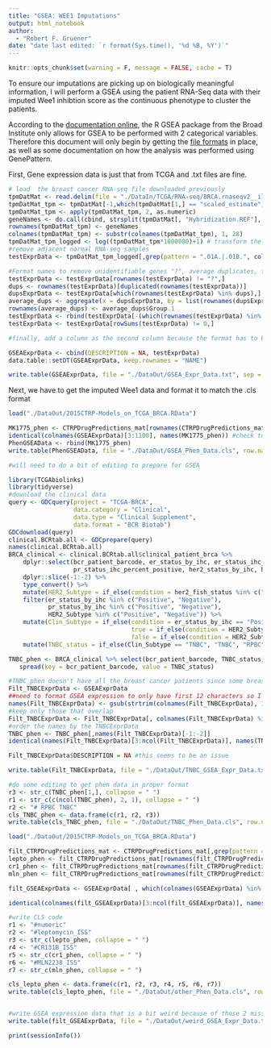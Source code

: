 ```yaml
---
title: "GSEA: WEE1 Imputations"
output: html_notebook
author:
  - "Robert F. Gruener"
date: "date last edited: `r format(Sys.time(), '%d %B, %Y')`"
---
```

```r
knitr::opts_chunk$set(warning = F, message = FALSE, cache = T)
```

To ensure our imputations are picking up on biologically meaningful information, I will perform a GSEA using the patient RNA-Seq data with their imputed Wee1 inhibtion score as the continuous phenotype to cluster the patients. 

According to the [documentation online](http://software.broadinstitute.org/cancer/software/gsea/wiki/index.php/R-GSEA_Readme), the R GSEA package from the Broad Institute only allows for GSEA to be performed with 2 categorical variables. Therefore this document will only begin by getting the [file formats](http://software.broadinstitute.org/cancer/software/gsea/wiki/index.php/Data_formats#TXT:_Text_file_format_for_expression_dataset_.28.2A.txt.29) in place, as well as some documentation on how the analysis was performed using GenePattern.

First, Gene expression data is just that from TCGA and .txt files are fine.

```r
# load  the breast cancer RNA-seq file downloaded previously
tpmDatMat <- read.delim(file = "./DataIn/TCGA/RNA-seq/BRCA.rnaseqv2__illuminahiseq_rnaseqv2__unc_edu__Level_3__RSEM_genes__data.data.txt", as.is = T)
tpmDatMat_tpm <- tpmDatMat[-1,which(tpmDatMat[1,] == "scaled_estimate")]
tpmDatMat_tpm <- apply(tpmDatMat_tpm, 2, as.numeric)
geneNames <- do.call(cbind, strsplit(tpmDatMat[, "Hybridization.REF"], "|", fixed=TRUE))[1,][-1]
rownames(tpmDatMat_tpm) <- geneNames
colnames(tpmDatMat_tpm) <- substr(colnames(tpmDatMat_tpm), 1, 28)
tpmDatMat_tpm_logged <- log((tpmDatMat_tpm*1000000)+1) # transform the data
#remove adjacent normal RNA-seq samples
testExprData <- tpmDatMat_tpm_logged[,grep(pattern = ".01A.|.01B.", colnames(tpmDatMat_tpm_logged))]

#Format names to remove unidentifiable genes "?", average duplicates, then remove any rows where the expression is 0 in all patients
testExprData <- testExprData[rownames(testExprData) != "?",]
dups <- rownames(testExprData)[duplicated(rownames(testExprData))]
dupsExprData <- testExprData[which(rownames(testExprData) %in% dups),]
average_dups <- aggregate(x = dupsExprData, by = list(rownames(dupsExprData)), FUN = mean, na.rm = TRUE)
rownames(average_dups) <- average_dups$Group.1
testExprData <- rbind(testExprData[-(which(rownames(testExprData) %in% dups)),], average_dups[,-1])
testExprData <- testExprData[rowSums(testExprData) != 0,]

#finally, add a column as the second column because the format has to be: "The first line contains the labels Name and Description followed by the identifiers for each sample in the dataset. NOTE: The Description column is intended to be optional, but there is currently a bug such that it is treated as required. We hope to fix this in a future release. If you have no descriptions available, a value of NA will suffice." 

GSEAExprData <- cbind(DESCRIPTION = NA, testExprData)
data.table::setDT(GSEAExprData, keep.rownames = "NAME")

write.table(GSEAExprData, file = "./DataOut/GSEA_Expr_Data.txt", sep = "\t", row.names = F)

```

Next, we have to get the imputed Wee1 data and format it to match the .cls format

```r
load("./DataOut/2015CTRP-Models_on_TCGA_BRCA.RData")

MK1775_phen <- CTRPDrugPredictions_mat[rownames(CTRPDrugPredictions_mat) == "MK-1775",]
identical(colnames(GSEAExprData)[3:1100], names(MK1775_phen)) #check to make sure the order is the same, they are. Skip first two rows because they are the artificial ones I added NAME and Desciption
PhenGSEAData <- rbind(MK1775_phen)
write.table(PhenGSEAData, file = "./DataOut/GSEA_Phen_Data.cls", row.names = F, col.names = F)

#will need to do a bit of editing to prepare for GSEA

```


```r
library(TCGAbiolinks)
library(tidyverse)
#download the clinical data
query <- GDCquery(project = "TCGA-BRCA", 
                  data.category = "Clinical",
                  data.type = "Clinical Supplement", 
                  data.format = "BCR Biotab")
GDCdownload(query)
clinical.BCRtab.all <- GDCprepare(query)
names(clinical.BCRtab.all)
BRCA_clinical <- clinical.BCRtab.all$clinical_patient_brca %>%
    dplyr::select(bcr_patient_barcode, er_status_by_ihc, er_status_ihc_Percent_Positive, pr_status_by_ihc, 
                  pr_status_ihc_percent_positive, her2_status_by_ihc, her2_fish_status, ) %>%
    dplyr::slice(-1:-2) %>% 
    type_convert() %>% 
    mutate(HER2_Subtype = if_else(condition = her2_fish_status %in% c("Positive", "Negative"), her2_fish_status, her2_status_by_ihc)) %>% 
    filter(er_status_by_ihc %in% c("Positive", "Negative"), 
           pr_status_by_ihc %in% c("Positive", "Negative"), 
           HER2_Subtype %in% c("Positive", "Negative")) %>% 
    mutate(Clin_Subtype = if_else(condition = er_status_by_ihc == "Positive" | pr_status_by_ihc == "Positive", 
                                  true = if_else(condition = HER2_Subtype == "Positive", true = "ER/PR+, HER2+", false = "ER/PR+"),
                                  false = if_else(condition = HER2_Subtype == "Positive", true = "HER2+", false = "TNBC"))) %>% 
    mutate(TNBC_status = if_else(Clin_Subtype == "TNBC", "TNBC", "RPBC"))

TNBC_phen <- BRCA_clinical %>% select(bcr_patient_barcode, TNBC_status) %>% 
   spread(key = bcr_patient_barcode, value = TNBC_status)

#TNBC_phen doesn't have all the breast cancer patients since some breast cancer patients were missing clinical information
Filt_TNBCExprData <- GSEAExprData
##need to format GSEA expression to only have first 12 characters so I can match
names(Filt_TNBCExprData) <- gsub(strtrim(colnames(Filt_TNBCExprData), 12), pattern = "\\.", replacement = "-") 
#keep only those that overlap
Filt_TNBCExprData <- Filt_TNBCExprData[, colnames(Filt_TNBCExprData) %in% c(colnames(TNBC_phen), "NAME", "DESCRIPTION"), with = F]
#order the names by the TNBCExprData
TNBC_phen <- TNBC_phen[,names(Filt_TNBCExprData)[-1:-2]]
identical(names(Filt_TNBCExprData)[3:ncol(Filt_TNBCExprData)], names(TNBC_phen))

Filt_TNBCExprData$DESCRIPTION = NA #this seems to be an issue

write.table(Filt_TNBCExprData, file = "./DataOut/TNBC_GSEA_Expr_Data.txt", sep = "\t", row.names = F)

#do some editing to get phen data in proper format
r3 <- str_c(TNBC_phen[1,], collapse = " ")
r1 <- str_c(c(ncol(TNBC_phen), 2, 1), collapse = " ")
r2 <- "# RPBC TNBC"
cls_TNBC_phen <- data.frame(c(r1, r2, r3))
write.table(cls_TNBC_phen, file = "./DataOut/TNBC_Phen_Data.cls", row.names = F, col.names = F, quote = F)

```


```r
load("./DataOut/2015CTRP-Models_on_TCGA_BRCA.RData")

filt_CTRPDrugPredictions_mat <- CTRPDrugPredictions_mat[,grep(pattern = ".01A.|.01B.", colnames(CTRPDrugPredictions_mat))]
lepto_phen <- filt_CTRPDrugPredictions_mat[rownames(filt_CTRPDrugPredictions_mat) == "leptomycin B",]
cr1_phen <- filt_CTRPDrugPredictions_mat[rownames(filt_CTRPDrugPredictions_mat) == "CR-1-31B",]
mln_phen <- filt_CTRPDrugPredictions_mat[rownames(filt_CTRPDrugPredictions_mat) == "MLN2238",]

filt_GSEAExprData <- GSEAExprData[ , which(colnames(GSEAExprData) %in% c(names(lepto_phen), "NAME", "DESCRIPTION")), with = F]

identical(colnames(filt_GSEAExprData)[3:ncol(filt_GSEAExprData)], names(lepto_phen)) #check to make sure the order is the same, they are. Skip first two rows because they are the artificial ones I added NAME and Desciption

#write CLS code
r1 <- "#numeric"
r2 <- "#leptomycin_ISS"
r3 <- str_c(lepto_phen, collapse = " ")
r4 <- "#CR131B_ISS"
r5 <- str_c(cr1_phen, collapse = " ")
r6 <- "#MLN2238_ISS"
r7 <- str_c(mln_phen, collapse = " ")

cls_lepto_phen <- data.frame(c(r1, r2, r3, r4, r5, r6, r7))
write.table(cls_lepto_phen, file = "./DataOut/other_Phen_Data.cls", row.names = F, col.names = F, quote = F)


#write GSEA expression data that is a bit weird because of those 2 missing entries even though it worked above without needing to filter... (see filt_GSEAExprData, currently line 117)
write.table(filt_GSEAExprData, file = "./DataOut/weird_GSEA_Expr_Data.txt", sep = "\t", row.names = F)

```

```r
print(sessionInfo())
```